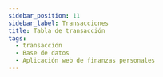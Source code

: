 ```yaml
---
sidebar_position: 11
sidebar_label: Transacciones
title: Tabla de transacción
tags:
  - transacción
  - Base de datos
  - Aplicación web de finanzas personales
---
```



<Title nameTable="transactions" />

Las transacciones, representan los movimientos entre cuentas.

## 📄 Columnas

<Field field="id" types="INT" isUnique isPrimaryKey comments="Clave primario" />

<Field field="egress_id" types="INT" isForeignKey comments="Clave foráneo" />

<Field field="ingress_id" types="INT" isForeignKey comments="Clave foráneo" />

<Field field="user_id" types="INT" isForeignKey comments="Clave foráneo" />

<Field field="quantity" types="DOUBLE" comments="Cantidad de transacción." />

<Field
  field="observation"
  types="VARCHAR(255)"
  comments="Observaciones de la operación."
/>

<Field
  field="created_date"
  types="TIMESTAMP"
  comments="Información de auditoria, Fecha de creación del registro."
/>

<Field
  field="updated_date"
  isNull
  types="TIMESTAMP"
  comments="Información de auditoria, Fecha de actualización del registro."
/>

<Field
  field="deleted_date"
  isNull
  types="TIMESTAMP"
  comments="Información de auditoria, Fecha de eliminación del registro."
/>

## 📑 Indexes

<Index indexName="pkTransaction" isPrimaryKey />

<Index indexName="ukTransaction" isUnique />

## 🚏 Relaciones

<Relationship
  table="transactions"
  cardinality="➡1:N➡"
  foreign="users"
  constraint=""
  relationship="1:N"
  field_id="id"
/>

<Relationship
  table="transactions"
  cardinality="➡1:N➡"
  foreign="ingresses"
  constraint="fkTransactionIngress"
  relationship="1:N"
  field_id="id"
/>

<Relationship
  table="transactions"
  cardinality="➡1:N➡"
  foreign="egresses"
  constraint="fkTransactionEgress"
  relationship="1:N"
  field_id="id"
/>
